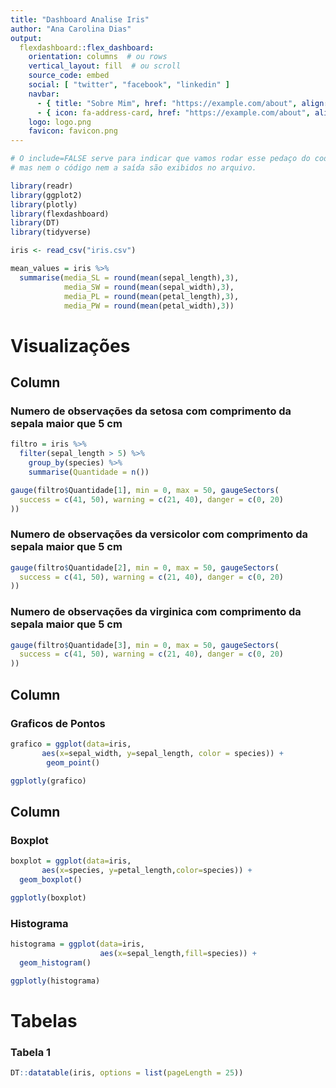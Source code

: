 ```yaml
---
title: "Dashboard Analise Iris"
author: "Ana Carolina Dias" 
output: 
  flexdashboard::flex_dashboard:
    orientation: columns  # ou rows
    vertical_layout: fill  # ou scroll
    source_code: embed
    social: [ "twitter", "facebook", "linkedin" ]
    navbar:
      - { title: "Sobre Mim", href: "https://example.com/about", align: right }
      - { icon: fa-address-card, href: "https://example.com/about", align: right }
    logo: logo.png
    favicon: favicon.png
---
```


```r

# O include=FALSE serve para indicar que vamos rodar esse pedaço do codigo
# mas nem o código nem a saída são exibidos no arquivo.

library(readr)
library(ggplot2)
library(plotly)
library(flexdashboard)
library(DT)
library(tidyverse)

iris <- read_csv("iris.csv")

mean_values = iris %>% 
  summarise(media_SL = round(mean(sepal_length),3),
            media_SW = round(mean(sepal_width),3),
            media_PL = round(mean(petal_length),3),
            media_PW = round(mean(petal_width),3))


```

# Visualizações {data-icon="fa-signal" data-navmenu="Analises"} 

<!-- ## Barra Lateral {.sidebar} -->

<!-- Esta barra lateral foi incluida somente  -->
<!-- na pagina de visualizações -->

## Column {data-width=200} 

### Numero de observações da setosa com comprimento da sepala maior que 5 cm 
```r
filtro = iris %>% 
  filter(sepal_length > 5) %>% 
    group_by(species) %>%
    summarise(Quantidade = n())

gauge(filtro$Quantidade[1], min = 0, max = 50, gaugeSectors(
  success = c(41, 50), warning = c(21, 40), danger = c(0, 20)
))
```

### Numero de observações da versicolor com comprimento da sepala maior que 5 cm 

```r

gauge(filtro$Quantidade[2], min = 0, max = 50, gaugeSectors(
  success = c(41, 50), warning = c(21, 40), danger = c(0, 20)
))
```

### Numero de observações da virginica com comprimento da sepala maior que 5 cm 

```r

gauge(filtro$Quantidade[3], min = 0, max = 50, gaugeSectors(
  success = c(41, 50), warning = c(21, 40), danger = c(0, 20)
))
```

## Column {data-width=500}

### Graficos de Pontos 

```r


grafico = ggplot(data=iris,
       aes(x=sepal_width, y=sepal_length, color = species)) + 
        geom_point()

ggplotly(grafico)


```

## Column {data-width=300}

### Boxplot 
```r

boxplot = ggplot(data=iris,
       aes(x=species, y=petal_length,color=species)) + 
  geom_boxplot() 

ggplotly(boxplot)

```

### Histograma

```r
histograma = ggplot(data=iris,
                    aes(x=sepal_length,fill=species)) + 
  geom_histogram() 

ggplotly(histograma)

```

# Tabelas {data-table=row data-icon="fa-list" data-navmenu="Analises"}

### Tabela 1 

```r

DT::datatable(iris, options = list(pageLength = 25))
```
